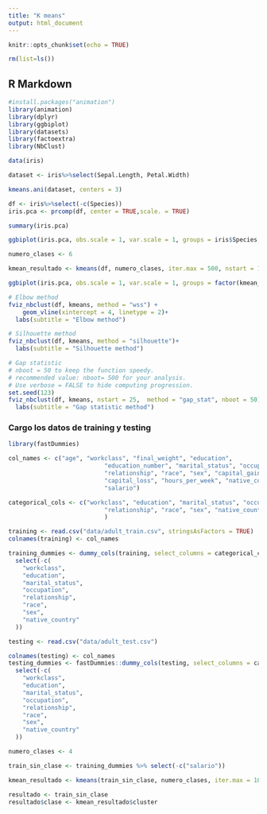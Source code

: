 ---
title: "K means"
output: html_document
---

```{r setup, include=FALSE}
knitr::opts_chunk$set(echo = TRUE)
```

```{r}
rm(list=ls())
```


## R Markdown
```{r}
#install.packages("animation")
library(animation)
library(dplyr)
library(ggbiplot)
library(datasets)
library(factoextra)
library(NbClust)
```


```{r}
data(iris)

dataset <- iris%>%select(Sepal.Length, Petal.Width)

kmeans.ani(dataset, centers = 3)
```


```{r}
df <- iris%>%select(-c(Species))
iris.pca <- prcomp(df, center = TRUE,scale. = TRUE)

summary(iris.pca)

ggbiplot(iris.pca, obs.scale = 1, var.scale = 1, groups = iris$Species, ellipse = TRUE, circle = F, var.axes = F)

```

```{r}
numero_clases <- 6

kmean_resultado <- kmeans(df, numero_clases, iter.max = 500, nstart = 1)

ggbiplot(iris.pca, obs.scale = 1, var.scale = 1, groups = factor(kmean_resultado$cluster), ellipse = TRUE, circle = F, var.axes = F)
```
```{r}
# Elbow method
fviz_nbclust(df, kmeans, method = "wss") +
    geom_vline(xintercept = 4, linetype = 2)+
  labs(subtitle = "Elbow method")

# Silhouette method
fviz_nbclust(df, kmeans, method = "silhouette")+
  labs(subtitle = "Silhouette method")

# Gap statistic
# nboot = 50 to keep the function speedy. 
# recommended value: nboot= 500 for your analysis.
# Use verbose = FALSE to hide computing progression.
set.seed(123)
fviz_nbclust(df, kmeans, nstart = 25,  method = "gap_stat", nboot = 50)+
  labs(subtitle = "Gap statistic method")
```



### Cargo los datos de training y testing

```{r}
library(fastDummies)

col_names <- c("age", "workclass", "final_weight", "education",
                           "education_number", "marital_status", "occupation",
                           "relationship", "race", "sex", "capital_gain",
                           "capital_loss", "hours_per_week", "native_country",
                           "salario")

categorical_cols <- c("workclass", "education", "marital_status", "occupation",
                           "relationship", "race", "sex", "native_country"
                           )

training <- read.csv("data/adult_train.csv", stringsAsFactors = TRUE)
colnames(training) <- col_names

training_dummies <- dummy_cols(training, select_columns = categorical_cols, remove_first_dummy = T)%>%
  select(-c(
    "workclass",
    "education",
    "marital_status",
    "occupation",
    "relationship",
    "race",
    "sex",
    "native_country"
  ))

testing <- read.csv("data/adult_test.csv")

colnames(testing) <- col_names
testing_dummies <- fastDummies::dummy_cols(testing, select_columns = categorical_cols, remove_first_dummy = T)%>%
  select(-c(
    "workclass",
    "education",
    "marital_status",
    "occupation",
    "relationship",
    "race",
    "sex",
    "native_country"
  ))
```

```{r}

numero_clases <- 4

train_sin_clase <- training_dummies %>% select(-c("salario"))

kmean_resultado <- kmeans(train_sin_clase, numero_clases, iter.max = 100, nstart = 1)

resultado <- train_sin_clase
resultado$clase <- kmean_resultado$cluster
```


